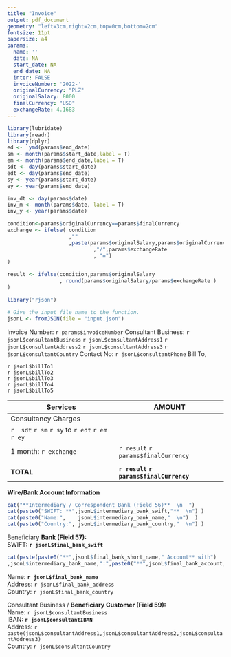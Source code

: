 ```yaml
---
title: "Invoice"
output: pdf_document
geometry: "left=3cm,right=2cm,top=0cm,bottom=2cm"
fontsize: 11pt
papersize: a4
params: 
  name: ''
  date: NA
  start_date: NA
  end_date: NA
  inter: FALSE
  invoiceNumber: '2022-'
  originalCurrency: "PLZ"
  originalSalary: 8000
  finalCurrency: "USD"
  exchangeRate: 4.1683
---
```

```r
library(lubridate)
library(readr)
library(dplyr)
ed <-  ymd(params$end_date)
sm <- month(params$start_date,label = T)
em <- month(params$end_date,label = T)
sdt <- day(params$start_date)
edt <- day(params$end_date)
sy <- year(params$start_date)
ey <- year(params$end_date)

inv_dt <- day(params$date)
inv_m <- month(params$date, label = T)
inv_y <- year(params$date)

condition<-params$originalCurrency==params$finalCurrency
exchange <- ifelse( condition
                    ,""
                    ,paste(params$originalSalary,params$originalCurrency
                            ,"/",params$exchangeRate
                            , "=")
)

result <- ifelse(condition,params$originalSalary
                 , round(params$originalSalary/params$exchangeRate )
)

library("rjson")

# Give the input file name to the function.
jsonL <- fromJSON(file = "input.json")
```

\pagenumbering{gobble} 

\raggedright Invoice Number: `r params$invoiceNumber` \par

\raggedleft Consultant Business:  `r jsonL$consultantBusiness` \par  
\raggedleft `r jsonL$consultantAddress1` \par  
\raggedleft `r jsonL$consultantAddress2` \par  
\raggedleft `r jsonL$consultantAddress3` \par  
\raggedleft `r jsonL$consultantCountry`  \par 
\raggedleft Contact No:  `r jsonL$consultantPhone` \par  

\raggedright Bill To, \par  
 
`r jsonL$billTo1`  
`r jsonL$billTo2`  
`r jsonL$billTo3`  
`r jsonL$billTo4`  
`r jsonL$billTo5`  

\begin{flushright} 
Date:  `r inv_dt` `r inv_m` `r inv_y`  
\end{flushright} 

|Services                |AMOUNT    |
|------------------------|-----------
|Consultancy Charges     |          | 
| `r  sdt` `r sm` `r sy` to `r edt` `r em` `r ey`| 
| 1 month: `r exchange`  | `r result` `r params$finalCurrency` |
|                        |          |            
| **TOTAL**              | **`r result` `r params$finalCurrency`** |


\begin{flushright} 
Signature
\end{flushright}

**Wire/Bank Account Information** 
 
``` r
cat("**Intermediary / Correspondent Bank (Field 56)**  \n  ")
cat(paste0("SWIFT: **",jsonL$intermediary_bank_swift,"**  \n") )    
cat(paste0("Name:",    jsonL$intermediary_bank_name,"  \n")  )
cat(paste0("Country:", jsonL$intermediary_bank_country,"  \n") )  
```

Beneficiary **Bank (Field 57):**  
SWIFT: **`r jsonL$final_bank_swift`**   
``` r
cat(paste(paste0("**",jsonL$final_bank_short_name," Account** with")
,jsonL$intermediary_bank_name,":",paste0("**",jsonL$final_bank_account,"**  \n") ) )
```
Name: **`r jsonL$final_bank_name`**  
Address: `r jsonL$final_bank_address`  
Country: `r jsonL$final_bank_country`  

Consultant Business / **Beneficiary Customer (Field 59):**  
Name: `r jsonL$consultantBusiness`    
IBAN: **`r jsonL$consultantIBAN`**  
Address: `r paste(jsonL$consultantAddress1,jsonL$consultantAddress2,jsonL$consultantAddress3)`  
Country: `r jsonL$consultantCountry`  
